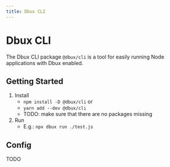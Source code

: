 ```yaml
---
title: Dbux CLI
---
```


# Dbux CLI


<TOC toc={toc} />

The Dbux CLI package `@dbux/cli` is a tool for easily running Node applications with Dbux enabled.

## Getting Started

1. Install
   * `npm install -D @dbux/cli` or
   * `yarn add --dev @dbux/cli`
   * TODO: make sure that there are no packages missing
2. Run
   * E.g.: `npx dbux run ./test.js`



## Config

TODO




<!-- 

# Installation

* `npm i -D @dbux/cli` or:
* `yarn add --dev @dbux/cli`


# Usage
The CLI currently supports two commands: [`run`](#run) and [`instrument`](#instrument) ([code here](src/commands)).

They share [these command options](src/util/commandCommons.js).

## Run

* Usage: `npx dbux run app.js`
* Alias: `npx dbux r ...`

Run some JavaScript application with Dbux enabled.

* `npx dbux r someFile.js`

You can enable babel to add all kinds of `esnext` syntax proposals enabled with the `--esnext` flag.

Examples:

* Run a `mocha` test `myTest.js`: `node --stack-trace-limit=100 --enable-source-maps "node_modules/@dbux/cli/bin/dbux.js" run --verbose=1 --esnext node_modules/mocha/bin/_mocha -- --no-exit -- myTest.js`
   * Custom `node` options (`--stack-trace-limit=100 --enable-source-maps`)
   * Custom `dbux` options (`--verbose=1 --esnext`)
   * Custom `mocha` options (`--no-exit`; between the two `--`'s)

## Instrument (i)

* Usage: `npx dbux instrument app.js`
* Alias: `npx dbux i ...`

This is more for internal development purposes. It allows you to look at the effective code after instrumentation.

Examples:

* Show instrumented code result in VSCode: `npx dbux i someFile.js | code -`



# Files

In addition to the `src` and `dist` folders, it contains a `lib` folder which contains some scripts that are used in several command line utilitiies throughout the project structure (mostly in `webpack.config`s and `publish.js`) and do not require babel'ing.


# Caveats

* [You probably want to be aware of performance considerations](https://github.com/Domiii/dbux/tree/master/#performance).
* When using `@dbux/cli` with `--esnext`, it sometimes cannot find Babel plugins.
   * To make things easier to use, we employ `module-alias` to alias all relevant dependencies (see [`linkOwnDependencies.js`](src/linkOwnDependencies.js))
   * Internally, `module-alias` [overwrites ` Module._resolveFilename`](https://github.com/ilearnio/ module-alias/blob/dev/index.js#L29)
   * However, Babel's own plugin resolution ignores that (because it uses [browserify/resolve](https://github.com/browserify/resolve/blob/master/lib/sync.js#L95) which does not care about aliases)
   * Meaning that when using `--esnext`, babel plugins cannot be found and, must either be installed or linked to a local `node_modules` folder in `cwd` or any of its parent directories.
   * TODO: explain this better. -->
